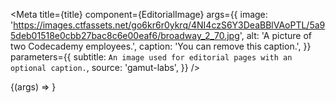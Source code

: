 
<Meta
  title={title}
  component={EditorialImage}
  args={{
    image:
      'https://images.ctfassets.net/go6kr6r0ykrq/4NI4czS6Y3DeaBBlVAoPTL/5a95deb01518e0cbb27bac8c6e00eaf6/broadway_2_70.jpg',
    alt: 'A picture of two Codecademy employees.',
    caption: 'You can remove this caption.',
  }}
  parameters={{
    subtitle: `An image used for editorial pages with an optional caption.`,
    source: 'gamut-labs',
  }}
/>

<Canvas withSource="open" className="dark">
  <Story name="EditorialImage">{(args) => <EditorialImage {...args} />}</Story>
</Canvas>

<PropsTable story="EditorialImage" />
